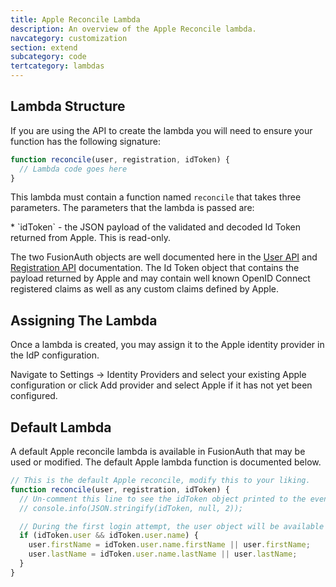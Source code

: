 ```yaml
---
title: Apple Reconcile Lambda
description: An overview of the Apple Reconcile lambda.
navcategory: customization
section: extend
subcategory: code
tertcategory: lambdas
---
```


<ReconcileLambdaIntro identity_provider_name="Apple" prefix="an" />

## Lambda Structure

If you are using the API to create the lambda you will need to ensure your function has the following signature:

```javascript
function reconcile(user, registration, idToken) {
  // Lambda code goes here
}
```

This lambda must contain a function named `reconcile` that takes three parameters. The parameters that the lambda is passed are:

<ReconcileLambdaUserRegistrationParameters />
* `idToken` - the JSON payload of the validated and decoded Id Token returned from Apple. This is read-only.

The two FusionAuth objects are well documented here in the [User API](/docs/apis/users) and [Registration API](/docs/apis/registrations) documentation. The Id Token object that contains the payload returned by Apple and may contain well known OpenID Connect registered claims as well as any custom claims defined by Apple.

## Assigning The Lambda

Once a lambda is created, you may assign it to the Apple identity provider in the IdP configuration.

Navigate to <Breadcrumb>Settings -> Identity Providers</Breadcrumb> and select your existing Apple configuration or click <Breadcrumb>Add provider</Breadcrumb> and select Apple if it has not yet been configured.

## Default Lambda

A default Apple reconcile lambda is available in FusionAuth that may be used or modified. The default Apple lambda function is documented below.

```javascript
// This is the default Apple reconcile, modify this to your liking.
function reconcile(user, registration, idToken) {
  // Un-comment this line to see the idToken object printed to the event log
  // console.info(JSON.stringify(idToken, null, 2));

  // During the first login attempt, the user object will be available which may contain first and last name.
  if (idToken.user && idToken.user.name) {
    user.firstName = idToken.user.name.firstName || user.firstName;
    user.lastName = idToken.user.name.lastName || user.lastName;
  }
}
```
